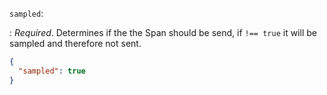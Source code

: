 `sampled`:

: _Required_. Determines if the the Span should be send, if `!== true` it will be sampled and therefore not sent.

  ```json
  {
    "sampled": true
  }
  ```